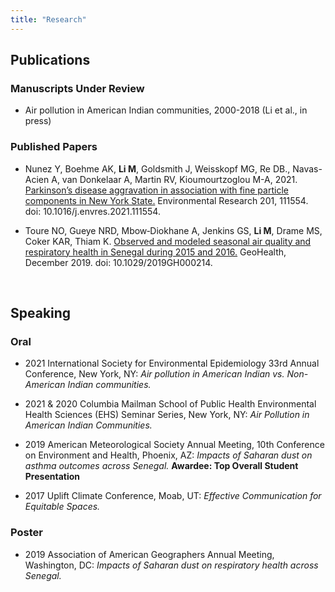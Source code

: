 ```yaml
---
title: "Research"
---
```


## Publications

### Manuscripts Under Review
* Air pollution in American Indian communities, 2000-2018 (Li et al., in press)


### Published Papers
* Nunez Y, Boehme AK, **Li M**, Goldsmith J, Weisskopf MG, Re DB., Navas-Acien A, 
van Donkelaar A, Martin RV, Kioumourtzoglou M-A, 2021. [Parkinson’s disease aggravation in association with fine particle components in New York State.](https://doi.org/10.1016/j.envres.2021.111554) Environmental Research 201, 111554. doi: 10.1016/j.envres.2021.111554.

* Toure NO, Gueye NRD, Mbow‐Diokhane A, Jenkins GS, **Li M**, Drame MS, Coker KAR, Thiam K. [Observed and modeled seasonal air quality and respiratory health in Senegal during 2015 and 2016.](https://agupubs.onlinelibrary.wiley.com/doi/full/10.1029/2019GH000214) GeoHealth, December 2019. doi: 10.1029/2019GH000214. 
 
<br>


## Speaking

### Oral

* 2021 International Society for Environmental Epidemiology 33rd Annual Conference, New York, NY:  _Air pollution in American Indian vs. Non-American Indian communities._

* 2021 & 2020 Columbia Mailman School of Public Health Environmental Health Sciences (EHS) Seminar Series, New York, NY:  _Air Pollution in American Indian Communities._

* 2019 American Meteorological Society Annual Meeting, 10th Conference on 
Environment and Health, Phoenix, AZ: _Impacts of Saharan dust on asthma outcomes across Senegal._ **Awardee: Top Overall Student Presentation**

* 2017 Uplift Climate Conference, Moab, UT: _Effective Communication for Equitable Spaces._

### Poster
* 2019 Association of American Geographers Annual Meeting, Washington, DC: _Impacts of Saharan dust on respiratory health across Senegal._





